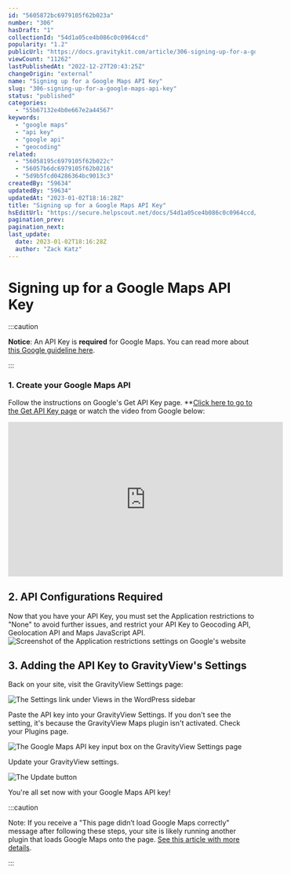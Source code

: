 ```yaml
---
id: "5605872bc6979105f62b023a"
number: "306"
hasDraft: "1"
collectionId: "54d1a05ce4b086c0c0964ccd"
popularity: "1.2"
publicUrl: "https://docs.gravitykit.com/article/306-signing-up-for-a-google-maps-api-key"
viewCount: "11262"
lastPublishedAt: "2022-12-27T20:43:25Z"
changeOrigin: "external"
name: "Signing up for a Google Maps API Key"
slug: "306-signing-up-for-a-google-maps-api-key"
status: "published"
categories: 
  - "55b67132e4b0e667e2a44567"
keywords: 
  - "google maps"
  - "api key"
  - "google api"
  - "geocoding"
related: 
  - "56058195c6979105f62b022c"
  - "56057b6dc6979105f62b0216"
  - "5d9b5fcd04286364bc9013c3"
createdBy: "59634"
updatedBy: "59634"
updatedAt: "2023-01-02T18:16:28Z"
title: "Signing up for a Google Maps API Key"
hsEditUrl: "https://secure.helpscout.net/docs/54d1a05ce4b086c0c0964ccd/article/5605872bc6979105f62b023a"
pagination_prev: 
pagination_next: 
last_update:
  date: 2023-01-02T18:16:28Z
  author: "Zack Katz"
---
```


# Signing up for a Google Maps API Key


:::caution

**Notice**: An API Key is **required** for Google Maps. You can read more about [this Google guideline here](https://cloud.google.com/maps-platform/user-guide/).

:::



### 1. Create your Google Maps API

Follow the instructions on Google's Get API Key page. **[Click here to go to the Get API Key page](https://developers.google.com/maps/documentation/geocoding/get-api-key) or watch the video from Google below:

<iframe allow="accelerometer; autoplay; clipboard-write; encrypted-media; gyroscope; picture-in-picture" allowfullscreen="" frameborder="0" height="315" src="https://www.youtube.com/embed/2_HZObVbe-g" title="YouTube video player" width="560"> </iframe>

  

## 2. API Configurations Required

Now that you have your API Key, you must set the Application restrictions to "None" to avoid further issues, and restrict your API Key to Geocoding API, Geolocation API and Maps JavaScript API.   
![Screenshot of the Application restrictions settings on Google's website](https://s3.amazonaws.com/helpscout.net/docs/assets/54c58489e4b051242988532c/images/60cbb12a61c60c534bd67142/file-nsbNbKRGol.png)

##  3. Adding the API Key to GravityView's Settings 

Back on your site, visit the GravityView Settings page:

![The Settings link under Views in the WordPress sidebar](https://www.gravitykit.com/wp-content/uploads/2018/08/back-on-your-site-visit-the-gravityview-settings-page.png)

Paste the API key into your GravityView Settings. If you don't see the setting, it's because the GravityView Maps plugin isn't activated. Check your Plugins page.

![The Google Maps API key input box on the GravityView Settings page](https://www.gravitykit.com/wp-content/uploads/2018/08/paste-the-api-key-into-your-gravityview-settings.png)

Update your GravityView settings.

![The Update button](https://www.gravitykit.com/wp-content/uploads/2018/08/update-your-gravityview-settings-.png)

You're all set now with your Google Maps API key!


:::caution

Note: If you receive a "This page didn’t load Google Maps correctly" message after following these steps, your site is likely running another plugin that loads Google Maps onto the page. [See this article with more details](https://docs.gravitykit.com/article/639-premium-themes-and-the-maps-plugin).

:::

 